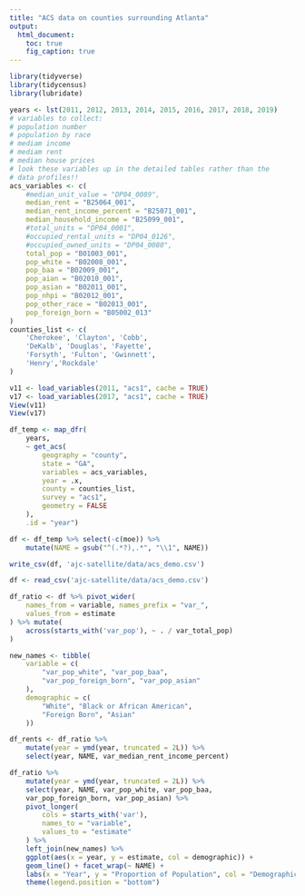 ```yaml
---
title: "ACS data on counties surrounding Atlanta"
output:
  html_document:
    toc: true
    fig_caption: true
---
```


```r
library(tidyverse)
library(tidycensus)
library(lubridate)
```

```r
years <- lst(2011, 2012, 2013, 2014, 2015, 2016, 2017, 2018, 2019)
# variables to collect:
# population number
# population by race
# mediam income
# mediam rent
# median house prices
# look these variables up in the detailed tables rather than the
# data profiles!!
acs_variables <- c(
    #median_unit_value = "DP04_0089",
    median_rent = "B25064_001",
    median_rent_income_percent = "B25071_001",
    median_household_income = "B25099_001",
    #total_units = "DP04_0001",
    #occupied_rental_units = "DP04_0126",
    #occupied_owned_units = "DP04_0080",
    total_pop = "B01003_001",
    pop_white = "B02008_001",
    pop_baa = "B02009_001",
    pop_aian = "B02010_001",
    pop_asian = "B02011_001",
    pop_nhpi = "B02012_001",
    pop_other_race = "B02013_001",
    pop_foreign_born = "B05002_013"
)
counties_list <- c(
    'Cherokee', 'Clayton', 'Cobb', 
    'DeKalb', 'Douglas', 'Fayette', 
    'Forsyth', 'Fulton', 'Gwinnett', 
    'Henry','Rockdale'
)
```

```r
v11 <- load_variables(2011, "acs1", cache = TRUE)
v17 <- load_variables(2017, "acs1", cache = TRUE)
View(v11)
View(v17)
```

```r
df_temp <- map_dfr(
    years,
    ~ get_acs(
        geography = "county",
        state = "GA",
        variables = acs_variables,
        year = .x,
        county = counties_list,
        survey = "acs1",
        geometry = FALSE
    ), 
    .id = "year")

df <- df_temp %>% select(-c(moe)) %>%
    mutate(NAME = gsub("^(.*?),.*", "\\1", NAME))

write_csv(df, 'ajc-satellite/data/acs_demo.csv')
```

```r
df <- read_csv('ajc-satellite/data/acs_demo.csv')
```

```r
df_ratio <- df %>% pivot_wider(
    names_from = variable, names_prefix = "var_",
    values_from = estimate
) %>% mutate(
    across(starts_with('var_pop'), ~ . / var_total_pop)
)
```

```r
new_names <- tibble(
    variable = c(
        "var_pop_white", "var_pop_baa", 
        "var_pop_foreign_born", "var_pop_asian"
    ),
    demographic = c(
        "White", "Black or African American",
        "Foreign Born", "Asian"
    ))

df_rents <- df_ratio %>%
    mutate(year = ymd(year, truncated = 2L)) %>%
    select(year, NAME, var_median_rent_income_percent)

df_ratio %>% 
    mutate(year = ymd(year, truncated = 2L)) %>%
    select(year, NAME, var_pop_white, var_pop_baa,
    var_pop_foreign_born, var_pop_asian) %>%
    pivot_longer(
        cols = starts_with('var'),
        names_to = "variable",
        values_to = "estimate"
    ) %>% 
    left_join(new_names) %>%
    ggplot(aes(x = year, y = estimate, col = demographic)) + 
    geom_line() + facet_wrap(~ NAME) + 
    labs(x = "Year", y = "Proportion of Population", col = "Demographic") +
    theme(legend.position = "bottom")
```

```r

```
